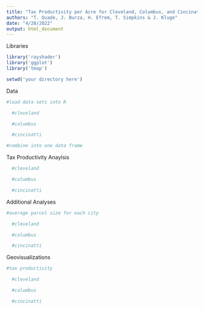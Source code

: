 ```yaml
---
title: "Tax Productivity per Acre for Cleveland, Columbus, and Cincinatti"
authors: "T. Quade, J. Burza, H. Efrem, T. Simpkins & J. Kluge"
date: "4/28/2022"
output: html_document
---
```


Libraries
```r

library('rayshader')
library('ggplot')
library('tmap')

setwd('your directory here')

```

Data
```r

#load data sets into R

  #cleveland

  #columbus

  #cincinatti

#combine into one data frame

```

Tax Productivity Anaylsis
```r

  #cleveland

  #columbus

  #cincinatti

```


Additional Analyses
```r

#average parcel size for each city

  #cleveland

  #columbus

  #cincinatti

```

Geovisualizations
```r

#tax productivity

  #cleveland

  #columbus

  #cincinatti

```
